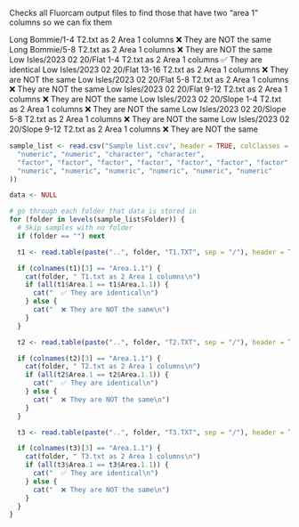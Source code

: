 Checks all Fluorcam output files to find those that have two "area 1" columns so we can fix them

Long Bommie/1-4  T2.txt as 2 Area 1 columns
  ❌ They are NOT the same
Long Bommie/5-8  T2.txt as 2 Area 1 columns
  ❌ They are NOT the same
Low Isles/2023 02 20/Flat 1-4  T2.txt as 2 Area 1 columns
  ✅ They are identical
Low Isles/2023 02 20/Flat 13-16  T2.txt as 2 Area 1 columns
  ❌ They are NOT the same
Low Isles/2023 02 20/Flat 5-8  T2.txt as 2 Area 1 columns
  ❌ They are NOT the same
Low Isles/2023 02 20/Flat 9-12  T2.txt as 2 Area 1 columns
  ❌ They are NOT the same
Low Isles/2023 02 20/Slope 1-4  T2.txt as 2 Area 1 columns
  ❌ They are NOT the same
Low Isles/2023 02 20/Slope 5-8  T2.txt as 2 Area 1 columns
  ❌ They are NOT the same
Low Isles/2023 02 20/Slope 9-12  T2.txt as 2 Area 1 columns
  ❌ They are NOT the same

```r
sample_list <- read.csv("Sample list.csv", header = TRUE, colClasses = c(
  "numeric", "numeric", "character", "character",
  "factor", "factor", "factor", "factor", "factor", "factor", "factor", "factor",
  "numeric", "numeric", "numeric", "numeric", "numeric", "numeric"
))

data <- NULL

# go through each folder that data is stored in
for (folder in levels(sample_list$Folder)) {
  # Skip samples with no folder
  if (folder == "") next

  t1 <- read.table(paste("..", folder, "T1.TXT", sep = "/"), header = TRUE, sep = "\t", skip = 2)

  if (colnames(t1)[3] == "Area.1.1") {
    cat(folder, " T1.txt as 2 Area 1 columns\n")
    if (all(t1$Area.1 == t1$Area.1.1)) {
      cat("  ✅ They are identical\n")
    } else {
      cat("  ❌ They are NOT the same\n")
    }
  }

  t2 <- read.table(paste("..", folder, "T2.TXT", sep = "/"), header = TRUE, sep = "\t", skip = 2)

  if (colnames(t2)[3] == "Area.1.1") {
    cat(folder, " T2.txt as 2 Area 1 columns\n")
    if (all(t2$Area.1 == t2$Area.1.1)) {
      cat("  ✅ They are identical\n")
    } else {
      cat("  ❌ They are NOT the same\n")
    }
  }

  t3 <- read.table(paste("..", folder, "T3.TXT", sep = "/"), header = TRUE, sep = "\t", skip = 2)

  if (colnames(t3)[3] == "Area.1.1") {
    cat(folder, " T3.txt as 2 Area 1 columns\n")
    if (all(t3$Area.1 == t3$Area.1.1)) {
      cat("  ✅ They are identical\n")
    } else {
      cat("  ❌ They are NOT the same\n")
    }
  }
}
```

